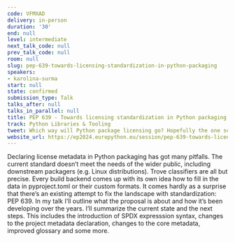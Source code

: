 ```yaml
---
code: VFMXAD
delivery: in-person
duration: '30'
end: null
level: intermediate
next_talk_code: null
prev_talk_code: null
room: null
slug: pep-639-towards-licensing-standardization-in-python-packaging
speakers:
- karolina-surma
start: null
state: confirmed
submission_type: Talk
talks_after: null
talks_in_parallel: null
title: PEP 639 - Towards licensing standardization in Python packaging
track: Python Libraries & Tooling
tweet: Which way will Python package licensing go? Hopefully the one set by PEP 639
website_url: https://ep2024.europython.eu/session/pep-639-towards-licensing-standardization-in-python-packaging
---
```


Declaring license metadata in Python packaging has got many pitfalls. The current standard doesn’t meet the needs of the wider public, including downstream packagers (e.g. Linux distributions). Trove classifiers are all but precise. Every build backend comes up with its own idea how to fill in the data in pyproject.toml or their custom formats. It comes hardly as a surprise that there’s an existing attempt to fix the landscape with standardization: PEP 639. In my talk I’ll outline what the proposal is about and how it’s been developing over the years. I’ll summarize the current state and the next steps. This includes the introduction of SPDX expresssion syntax, changes to the project metadata declaration, changes to the core metadata, improved glossary and some more.
